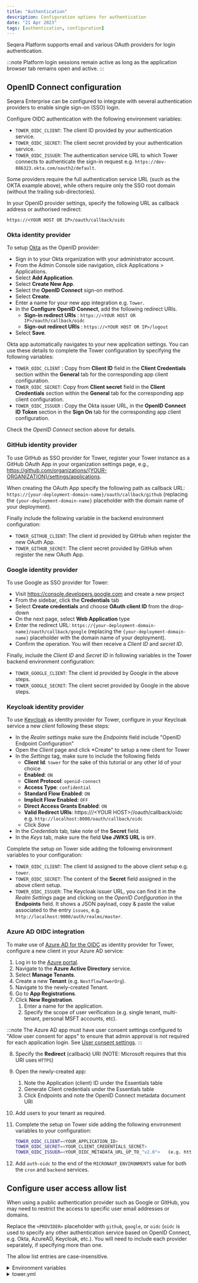 ```yaml
---
title: "Authentication"
description: Configuration options for authentication
date: "21 Apr 2023"
tags: [authentication, configuration]
---
```


Seqera Platform supports email and various OAuth providers for login authentication. 

:::note
Platform login sessions remain active as long as the application browser tab remains open and active.
:::

## OpenID Connect configuration

Seqera Enterprise can be configured to integrate with several authentication providers to enable single sign-on (SSO) login.

Configure OIDC authentication with the following environment variables:

- `TOWER_OIDC_CLIENT`: The client ID provided by your authentication service.
- `TOWER_OIDC_SECRET`: The client secret provided by your authentication service.
- `TOWER_OIDC_ISSUER`: The authentication service URL to which Tower connects to authenticate the sign-in request e.g. `https://dev-886323.okta.com/oauth2/default`.

Some providers require the full authentication service URL (such as the OKTA example above), while others require only the SSO root domain (without the trailing sub-directories).

In your OpenID provider settings, specify the following URL as callback address or authorised redirect:

```
https://<YOUR HOST OR IP>/oauth/callback/oidc
```

### Okta identity provider

To setup [Okta](https://www.okta.com/) as the OpenID provider:

- Sign in to your Okta organization with your administrator account.
- From the Admin Console side navigation, click Applications > Applications.
- Select **Add Application**.
- Select **Create New App**.
- Select the **OpenID Connect** sign-on method.
- Select **Create**.
- Enter a name for your new app integration e.g. `Tower`.
- In the **Configure OpenID Connect**, add the following redirect URIs.
  - **Sign-in redirect URIs** : `https://<YOUR HOST OR IP>/oauth/callback/oidc`
  - **Sign-out redirect URIs** : `https://<YOUR HOST OR IP>/logout`
- Select **Save**.

Okta app automatically navigates to your new application settings. You can use these details to complete the Tower configuration by specifying the following variables:

- `TOWER_OIDC_CLIENT` : Copy from **Client ID** field in the **Client Credentials** section within the **General** tab for the corresponding app client configuration.
- `TOWER_OIDC_SECRET`: Copy from **Client secret** field in the **Client Credentials** section within the **General** tab for the corresponding app client configuration.
- `TOWER_OIDC_ISSUER` : Copy the Okta issuer URL, in the **OpenID Connect ID Token** section in the **Sign On** tab for the corresponding app client configuration.

Check the _OpenID Connect_ section above for details.

### GitHub identity provider

To use GitHub as SSO provider for Tower, register your Tower instance as a GitHub OAuth App
in your organization settings page, e.g., https://github.com/organizations/{YOUR-ORGANIZATION}/settings/applications.

When creating the OAuth App specify the following path as callback URL: `https://{your-deployment-domain-name}/oauth/callback/github` (replacing the `{your-deployment-domain-name}` placeholder with the domain name of your deployment).

Finally include the following variable in the backend environment configuration:

- `TOWER_GITHUB_CLIENT`: The client id provided by GitHub when register the new OAuth App.
- `TOWER_GITHUB_SECRET`: The client secret provided by GitHub when register the new OAuth App.

### Google identity provider

To use Google as SSO provider for Tower:

- Visit https://console.developers.google.com and create a new project
- From the sidebar, click the **Credentials** tab
- Select **Create credentials** and choose **OAuth client ID** from the drop-down
- On the next page, select **Web Application** type
- Enter the redirect URL: `https://{your-deployment-domain-name}/oauth/callback/google` (replacing the `{your-deployment-domain-name}` placeholder with the domain name of your deployment).
- Confirm the operation. You will then receive a _Client ID_ and _secret ID_.

Finally, include the _Client ID_ and _Secret ID_ in following variables in the Tower backend environment configuration:

- `TOWER_GOOGLE_CLIENT`: The client id provided by Google in the above steps.
- `TOWER_GOOGLE_SECRET`: The client secret provided by Google in the above steps.

### Keycloak identity provider

To use [Keycloak](https://www.keycloak.org/) as identity provider for Tower, configure in your Keycloak service a new _client_ following these steps:

- In the _Realm settings_ make sure the _Endpoints_ field include "OpenID Endpoint Configuration"
- Open the _Client_ page and click \*Create" to setup a new client for Tower
- In the _Settings_ tag, make sure to include the following fields
  - **Client Id**: `tower` for the sake of this tutorial or any other Id of your choice
  - **Enabled**: `ON`
  - **Client Protocol**: `openid-connect`
  - **Access Type**: `confidential`
  - **Standard Flow Enabled**: `ON`
  - **Implicit Flow Enabled**: `OFF`
  - **Direct Access Grants Enabled**: `ON`
  - **Valid Redirect URIs**: https:///\<YOUR HOST\>//oauth/callback/oidc e.g. `http://localhost:8000/oauth/callback/oidc`
  - Click _Save_
- In the _Credentials_ tab, take note of the **Secret** field.
- In the _Keys_ tab, make sure the field **Use JWKS URL** is `OFF`.

Complete the setup on Tower side adding the following environment variables to your configuration:

- `TOWER_OIDC_CLIENT`: The client Id assigned to the above client setup e.g. `tower`.
- `TOWER_OIDC_SECRET`: The content of the **Secret** field assigned in the above client setup.
- `TOWER_OIDC_ISSUER`: The Keycloak issuer URL, you can find it in the _Realm Settings_ page and
  clicking on the _OpenID Configuration_ in the **Endpoints** field. It shows a JSON payload, copy & paste the value
  associated to the entry `issues`, e.g. `http://localhost:9000/auth/realms/master`.

### Azure AD OIDC integration

To make use of [Azure AD for the OIDC](https://docs.microsoft.com/en-us/azure/active-directory/develop/v2-protocols-oidc) as identity provider for Tower, configure a new client in your Azure AD service:

1. Log in to the [Azure portal](https://portal.azure.com/).
2. Navigate to the **Azure Active Directory** service.
3. Select **Manage Tenants**.
4. Create a new **Tenant** (e.g. `NextflowTowerOrg`).
5. Navigate to the newly-created Tenant.
6. Go to **App Registrations**.
7. Click **New Registration**.
   1. Enter a name for the application.
   2. Specify the scope of user verification (e.g. single tenant, multi-tenant, personal MSFT accounts, etc).

:::note
The Azure AD app must have user consent settings configured to "Allow user consent for apps" to ensure that admin approval is not required for each application login. See [User consent settings](https://learn.microsoft.com/en-us/azure/active-directory/manage-apps/configure-user-consent?pivots=portal#configure-user-consent-settings).
:::

8. Specify the **Redirect** (callback) URI (NOTE: Microsoft requires that this URI uses `HTTPS`)

9. Open the newly-created app:
   1. Note the Application (client) ID under the Essentials table
   2. Generate Client credentials under the Essentials table
   3. Click Endpoints and note the OpenID Connect metadata document URI
10. Add users to your tenant as required.

11. Complete the setup on Tower side adding the following environment variables to your configuration:

    ```bash
    TOWER_OIDC_CLIENT=<YOUR_APPLICATION_ID>
    TOWER_OIDC_SECRET=<YOUR_CLIENT_CREDENTIALS_SECRET>
    TOWER_OIDC_ISSUER=<YOUR_OIDC_METADATA_URL_UP_TO_"v2.0">   (e.g. https://login.microsoftonline.com/000000-0000-0000-00-0000000000000/v2.0)
    ```

12. Add `auth-oidc` to the end of the `MICRONAUT_ENVIRONMENTS` value for both the `cron` and `backend` services.

## Configure user access allow list

When using a public authentication provider such as Google or GitHub, you may need
to restrict the access to specific user email addresses or domains.

Replace the `<PROVIDER>` placeholder with `github`, `google`, or `oidc` (`oidc` is used to specify any other authentication service based on OpenID Connect, e.g. Okta, AzureAD, Keycloak, etc.). You will need to include each provider separately, if specifying more than one.

The allow list entries are case-insensitive.

<details>
  <summary>Environment variables</summary>

```env
TOWER_AUTH_<PROVIDER>_ALLOW_LIST=*@foo.com,user1@bar.com
```

</details>

<details>
  <summary>tower.yml</summary>

```yaml
tower:
  auth:
    <PROVIDER>:
      allow-list:
        - "*@foo.com"
        - "me@bar.com"
```

</details>
